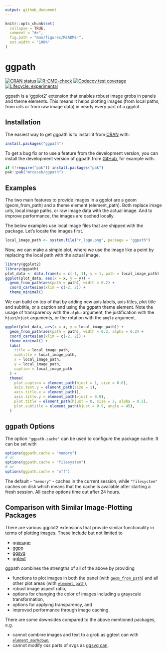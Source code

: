 ```yaml
---
output: github_document
---
```


<!-- README.md is generated from README.Rmd. Please edit that file -->

```r
knitr::opts_chunk$set(
  collapse = TRUE,
  comment = "#>",
  fig.path = "man/figures/README-",
  out.width = "100%"
)
```

# ggpath

<!-- badges: start -->
[![CRAN status](https://www.r-pkg.org/badges/version/ggpath)](https://CRAN.R-project.org/package=ggpath)
[![R-CMD-check](https://github.com/mrcaseb/ggpath/actions/workflows/R-CMD-check.yaml/badge.svg)](https://github.com/mrcaseb/ggpath/actions/workflows/R-CMD-check.yaml)
[![Codecov test coverage](https://codecov.io/gh/mrcaseb/ggpath/branch/main/graph/badge.svg)](https://app.codecov.io/gh/mrcaseb/ggpath?branch=main)
[![Lifecycle: experimental](https://img.shields.io/badge/lifecycle-experimental-orange.svg)](https://lifecycle.r-lib.org/articles/stages.html#experimental)
<!-- badges: end -->

ggpath is a 'ggplot2' extension that enables robust image grobs in panels and theme elements. This means it helps plotting images (from local paths, from urls or from raw image data) in nearly every part of a ggplot. 

## Installation

The easiest way to get ggpath is to install it from [CRAN](https://cran.r-project.org/package=ggpath) with:

``` r
install.packages("ggpath")
```

To get a bug fix or to use a feature from the development version, you can install the development version of ggpath from [GitHub](https://github.com/mrcaseb/ggpath), for example with:

```r
if (!require("pak")) install.packages("pak")
pak::pak("mrcaseb/ggpath")
```

## Examples

The two main features to provide images in a ggplot are a geom (geom_from_path) and a theme element (element_path). Both replace image urls, local image paths, or raw image data with the actual image. And to improve performance, the images are cached locally.

The below examples use local image files that are shipped with the package. Let's locate the images first.

```r
local_image_path <- system.file("r_logo.png", package = "ggpath")
```

Now, we can make a simple plot, where we use the image like a point by replacing the local path with the actual image.

```r
library(ggplot2)
library(ggpath)
plot_data <- data.frame(x = c(-1, 1), y = 1, path = local_image_path)
ggplot(plot_data, aes(x = x, y = y)) +
  geom_from_path(aes(path = path), width = 0.2) +
  coord_cartesian(xlim = c(-2, 2)) +
  theme_minimal()
```

We can build on top of that by adding new axis labels, axis titles, plot title and subtitle, or a caption and using the ggpath theme element. Note the usage of transparency with the `alpha` argument, the justification with the `hjust`/`vjust` arguments, or the rotation with the `angle` argument.

```r
ggplot(plot_data, aes(x = x, y = local_image_path)) +
  geom_from_path(aes(path = path), width = 0.2, alpha = 0.2) +
  coord_cartesian(xlim = c(-2, 2)) +
  theme_minimal() +
  labs(
    title = local_image_path,
    subtitle = local_image_path,
    x = local_image_path,
    y = local_image_path,
    caption = local_image_path
  ) +
  theme(
    plot.caption = element_path(hjust = 1, size = 0.6),
    axis.text.y = element_path(size = 1),
    axis.title.x = element_path(),
    axis.title.y = element_path(vjust = 0.9),
    plot.title = element_path(hjust = 0, size = 2, alpha = 0.5),
    plot.subtitle = element_path(hjust = 0.9, angle = 45),
  )
```

## ggpath Options

The option `"ggpath.cache"` can be used to configure the package cache. It can be set with

```r
options(ggpath.cache = "memory")
# or
options(ggpath.cache = "filesystem")
# or
options(ggpath.cache = "off")
```

The default - `"memory"` - caches in the current session, while `"filesystem"` caches on disk which means that the cache is available after starting a fresh session. All cache options time out after 24 hours.

## Comparison with Similar Image-Plotting Packages

There are various ggplot2 extensions that provide similar functionality in terms of plotting images. These include but not limited to

- [ggimage](https://cran.r-project.org/package=ggimage)
- [ggpp](https://docs.r4photobiology.info/ggpp/)
- [ggsvg](https://coolbutuseless.github.io/package/ggsvg/)
- [ggtext](https://wilkelab.org/ggtext/)

ggpath combines the strengths of all of the above by providing

- functions to plot images in both the panel (with [`geom_from_path`](https://mrcaseb.github.io/ggpath/reference/geom_from_path.html)) and all other plot areas (with [`element_path`](https://mrcaseb.github.io/ggpath/reference/element_path.html)),
- robust image aspect ratio,
- options for changing the color of images including a grayscale transformation,
- options for applying transparency, and
- improved performance through image caching.

There are some downsides compared to the above mentioned packages, e.g.

- cannot combine images and text to a grob as ggtext can with [`element_markdown`](https://wilkelab.org/ggtext/reference/element_markdown.html),
- cannot modify css parts of svgs as [ggsvg can](https://github.com/coolbutuseless/ggsvg#styling-svg-with-css-aesthetics-example-1).
